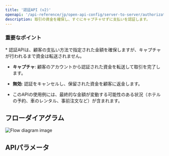 ```yaml
---
title: '認証API (v2)'
openapi: '/api-reference/jp/open-api-config/server-to-server/authorizationv2.json POST /api/v1/server-to-server-interface/authorizationv2'
description: 取引の資金を確保し、すぐにキャプチャせずに支払いを認証します。
---
```


### 重要なポイント

<Info>
  * 認証APIは、顧客の支払い方法で指定された金額を確保しますが、キャプチャが行われるまで資金は転送されません。

  * **キャプチャ**: 顧客のアカウントから認証された資金を転送して取引を完了します。

  * **無効**: 認証をキャンセルし、保留された資金を顧客に返金します。

  * このAPIの使用例には、最終的な金額が変動する可能性のある状況（ホテルの予約、車のレンタル、事前注文など）が含まれます。
</Info>

## フローダイアグラム

![Flow diagram image](/images/timeline-diagram/flows-API-Authorisation-jp.svg)

## APIパラメータ
